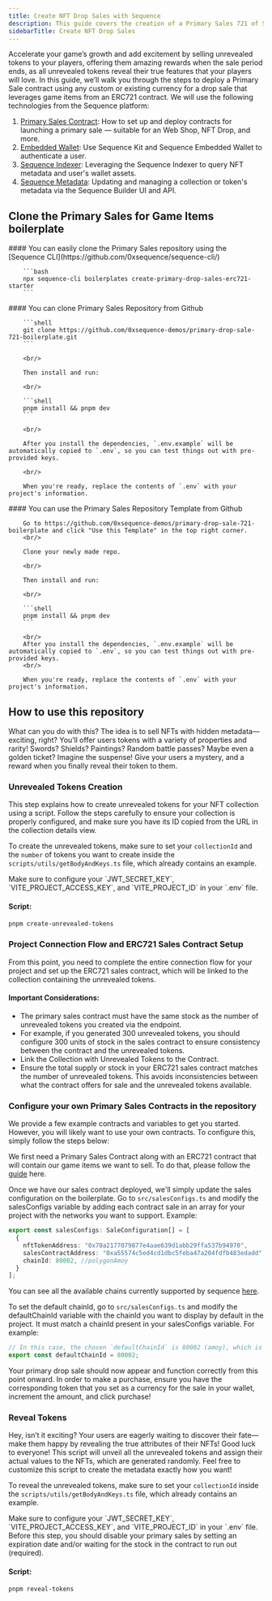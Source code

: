 ---
title: Create NFT Drop Sales with Sequence
description: This guide covers the creation of a Primary Sales 721 of Sequence. It includes steps to create a sales contract, to create an NFT contract, to create a collection, to create unrevealed tokens, to reveal unrevealed tokens, to authenticate wallets, and to purchase and mint.
sidebarTitle: Create NFT Drop Sales
---

Accelerate your game’s growth and add excitement by selling unrevealed tokens to your players, offering them amazing rewards when the sale period ends, as all unrevealed tokens reveal their true features that your players will love. In this guide, we’ll walk you through the steps to deploy a Primary Sale contract using any custom or existing currency for a drop sale that leverages game items from an ERC721 contract. We will use the following technologies from the Sequence platform:

1. [Primary Sales Contract](/solutions/collectibles/contracts/deploy-primary-sales-contract/): How to set up and deploy contracts for launching a primary sale — suitable for an Web Shop, NFT Drop, and more.
2. [Embedded Wallet](/solutions/wallets/embedded-wallet/overview): Use Sequence Kit and Sequence Embedded Wallet to authenticate a user.
3. [Sequence Indexer](/solutions/builder/indexer): Leveraging the Sequence Indexer to query NFT metadata and user's wallet assets.
4. [Sequence Metadata](/solutions/builder/collections): Updating and managing a collection or token's metadata via the Sequence Builder UI and API.

## Clone the Primary Sales for Game Items boilerplate
<Tabs>
  <Tab title="Sequence CLI">
        #### You can easily clone the Primary Sales repository using the [Sequence CLI](https://github.com/0xsequence/sequence-cli/)

        ```bash
        npx sequence-cli boilerplates create-primary-drop-sales-erc721-starter
        ```
  </Tab>
  <Tab title="Github">
        #### You can clone Primary Sales Repository from Github

        ```shell
        git clone https://github.com/0xsequence-demos/primary-drop-sale-721-boilerplate.git
        ```

        <br/>

        Then install and run:

        <br/>

        ```shell
        pnpm install && pnpm dev
        ```

        <br/>

        After you install the dependencies, `.env.example` will be automatically copied to `.env`, so you can test things out with pre-provided keys.

        <br/>

        When you're ready, replace the contents of `.env` with your project's information.
  </Tab>
  <Tab title="Github Template">
        #### You can use the Primary Sales Repository Template from Github

        Go to https://github.com/0xsequence-demos/primary-drop-sale-721-boilerplate and click "Use this Template" in the top right corner.
        <br/>

        Clone your newly made repo.

        <br/>

        Then install and run:

        <br/>

        ```shell
        pnpm install && pnpm dev
        ```

        <br/>
        After you install the dependencies, `.env.example` will be automatically copied to `.env`, so you can test things out with pre-provided keys.
        <br/>

        When you're ready, replace the contents of `.env` with your project's information.
  </Tab>
</Tabs>

## How to use this repository

What can you do with this? The idea is to sell NFTs with hidden metadata—exciting, right? You’ll offer users tokens with a variety of properties and rarity! Swords? Shields? Paintings? Random battle passes? Maybe even a golden ticket? Imagine the suspense! Give your users a mystery, and a reward when you finally reveal their token to them.

### Unrevealed Tokens Creation

This step explains how to create unrevealed tokens for your NFT collection using a script. Follow the steps carefully to ensure your collection is properly configured, and make sure you have its ID copied from the URL in the collection details view.

To create the unrevealed tokens, make sure to set your `collectionId` and the `number` of tokens you want to create inside the `scripts/utils/getBodyAndKeys.ts` file, which already contains an example.

<Warning>
  Make sure to configure your `JWT_SECRET_KEY`, `VITE_PROJECT_ACCESS_KEY`, and `VITE_PROJECT_ID` in your `.env` file.
</Warning>

#### Script:

```bash
pnpm create-unrevealed-tokens
```

### Project Connection Flow and ERC721 Sales Contract Setup

From this point, you need to complete the entire connection flow for your project and set up the ERC721 sales contract, which will be linked to the collection containing the unrevealed tokens.

#### Important Considerations:

* The primary sales contract must have the same stock as the number of unrevealed tokens you created via the endpoint.
* For example, if you generated 300 unrevealed tokens, you should configure 300 units of stock in the sales contract to ensure consistency between the contract and the unrevealed tokens.
* Link the Collection with Unrevealed Tokens to the Contract.
* Ensure the total supply or stock in your ERC721 sales contract matches the number of unrevealed tokens. This avoids inconsistencies between what the contract offers for sale and the unrevealed tokens available.

### Configure your own Primary Sales Contracts in the repository

We provide a few example contracts and variables to get you started. However, you will likely want to use your own contracts. To configure this, simply follow the steps below:

<Steps>
<Step title="Deploy a Primary Sales Contract in Sequence Builder.">

We first need a Primary Sales Contract along with an ERC721 contract that will contain our game items we want to sell. To do that, please follow the [guide](/solutions/collectibles/contracts/deploy-primary-sales-contract) here.

</Step>
<Step title="Set the Sales Configurations for the project.">

Once we have our sales contract deployed, we'll simply update the sales configuration on the boilerplate. Go to `src/salesConfigs.ts` and modify the salesConfigs variable by adding each contract sale in an array for your project with the networks you want to support. Example:

```ts
export const salesConfigs: SaleConfiguration[] = [
  {
    nftTokenAddress: "0x70a2177079877e4aae639d1abb29ffa537b94970",
    salesContractAddress: "0xa55574c5ed4cd1dbc5feba47a204fdfb483edadd",
    chainId: 80002, //polygonAmoy
  }
];
```

<Note>
  You can see all the available chains currently supported by sequence <a href="/solutions/technical-references/chain-support" target="_blank" rel="noopener noreferrer" style={{ fontWeight: 700 }}>here</a>.
</Note>

</Step>
<Step title="Set a default chainId for the project.">

To set the default chainId, go to `src/salesConfigs.ts` and modify the defaultChainId variable with the chainId you want to display by default in the project. It must match a chainId present in your salesConfigs variable. For example:

```ts
// In this case, the chosen `defaultChainId` is 80002 (amoy), which is present in the previously declared `salesConfigs` variable.
export const defaultChainId = 80002;
```

</Step>
<Step title="Done!">

Your primary drop sale should now appear and function correctly from this point onward. In order to make a purchase, ensure you have the corresponding token that you set as a currency for the sale in your wallet, increment the amount, and click purchase!
</Step>
</Steps>


### Reveal Tokens

Hey, isn’t it exciting? Your users are eagerly waiting to discover their fate—make them happy by revealing the true attributes of their NFTs! Good luck to everyone! This script will unveil all the unrevealed tokens and assign their actual values to the NFTs, which are generated randomly. Feel free to customize this script to create the metadata exactly how you want!

To reveal the unrevealed tokens, make sure to set your `collectionId` inside the `scripts/utils/getBodyAndKeys.ts` file, which already contains an example.

<Warning>
  Make sure to configure your `JWT_SECRET_KEY`, `VITE_PROJECT_ACCESS_KEY`, and `VITE_PROJECT_ID` in your `.env` file.
	Before this step, you should disable your primary sales by setting an expiration date and/or waiting for the stock in the contract to run out (required).
</Warning>

#### Script:

```bash
pnpm reveal-tokens
```
